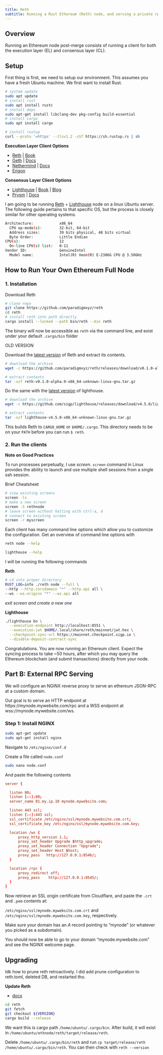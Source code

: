 ```yaml
---
title: Reth
subtitle: Running a Rust Ethereum (Reth) node, and serving a private rpc.
---
```


## Overview

Running an Ethereum node post-merge consists of running a client for both the execution layer (EL) and consensus layer (CL).

## Setup

First thing is first, we need to setup our environment. This assumes you have a fresh Ubuntu machine. We first want to install Rust.

```bash
# system update
sudo apt update
# install rust
sudo apt install rustc
# install deps 
sudo apt-get install libclang-dev pkg-config build-essential
# install cargo
sudo apt install cargo

# install rustup
curl --proto '=https' --tlsv1.2 -sSf https://sh.rustup.rs | sh
```

**Execution Layer Client Options**

- [Reth](https://github.com/paradigmxyz/reth) | [Book](https://paradigmxyz.github.io/reth/)
- [Geth](https://github.com/ethereum/go-ethereum) | [Docs](https://geth.ethereum.org/docs/fundamentals/command-line-options)
- [Nethermind](https://github.com/NethermindEth/nethermind) | [Docs](https://docs.nethermind.io/nethermind/)
- [Erigon](https://github.com/ledgerwatch/erigon)

**Consensus Layer Client Options**

- [Lighthouse](https://github.com/sigp/lighthouse) | [Book](https://lighthouse-book.sigmaprime.io/) | [Blog](https://lighthouse-blog.sigmaprime.io/)
- [Prysm](https://github.com/prysmaticlabs/prysm) | [Docs](https://docs.prylabs.network/docs/getting-started)

I am going to be running [Reth](https://github.com/paradigmxyz/reth) + [Lighthouse](https://github.com/sigp/lighthouse) node on a linux Ubuntu server. The following guide pertains to that specific OS, but the process is closely similar for other operating systems.

```bash
Architecture:            x86_64
  CPU op-mode(s):        32-bit, 64-bit
  Address sizes:         39 bits physical, 48 bits virtual
  Byte Order:            Little Endian
CPU(s):                  12
  On-line CPU(s) list:   0-11
Vendor ID:               GenuineIntel
  Model name:            Intel(R) Xeon(R) E-2386G CPU @ 3.50GHz
```

## How to Run Your Own Ethereum Full Node

### 1. Installation

Download Reth

```bash
# clone repo
git clone https://github.com/paradigmxyz/reth
cd reth
# install reth into path directly
cargo install --locked --path bin/reth --bin reth
```
The binary will now be accessible as `reth` via the command line, and exist under your default `.cargo/bin` folder

OLD VERSION

Download the [latest version](https://github.com/paradigmxyz/reth/releases) of Reth and extract its contents.
```bash
# download the archive
wget -c https://github.com/paradigmxyz/reth/releases/download/v0.1.0-alpha.9/reth-v0.1.0-alpha.9-x86_64-unknown-linux-gnu.tar.gz

# extract contents
tar -xzf reth-v0.1.0-alpha.9-x86_64-unknown-linux-gnu.tar.gz
```

Do the same with the [latest version](https://github.com/sigp/lighthouse/releases/tag/v4.5.0) of lighthouse.
```bash
# download the archive
wget -c https://github.com/sigp/lighthouse/releases/download/v4.5.0/lighthouse-v4.5.0-x86_64-unknown-linux-gnu.tar.gz

# extract contents
tar -xzf lighthouse-v4.5.0-x86_64-unknown-linux-gnu.tar.gz
```

This builds Reth to `CARGO_HOME` or `$HOME/.cargo`. This directory needs to be on your `PATH` before you can run `$ reth`.

### 2. Run the clients

**Note on Good Practices**

To run processes perpetually, I use *screen*. `screen` command in Linux provides the ability to launch and use multiple shell sessions from a single ssh session. 

Brief Cheatsheet
```bash
# view existing screens
screen -ls
# make a new screen
screen -S rethnode
# leave screen without halting with ctrl-a, d 
# connect to existing screen
screen -r myscreen
```


Each client has many command line options which allow you to customize the configuration. Get an overview of command line options with 
```bash
reth node --help

lighthouse --help
```

I will be running the following commands

**Reth**
```bash
# cd into proper directory
RUST_LOG=info ./reth node --full \
--http --http.corsdomain "*" --http.api all \
--ws --ws.origins "*" --ws.api all 
```
*exit screen and create a new one*

**Lighthouse**
```bash
./lighthouse bn \
  --execution-endpoint http://localhost:8551 \
  --execution-jwt $HOME/.local/share/reth/mainnet/jwt.hex \
  --checkpoint-sync-url https://mainnet.checkpoint.sigp.io \
  --disable-deposit-contract-sync
```

Congratulations. You are now running an Ethereum client. Expect the syncing process to take ~50 hours, after which you may query the Ethereum blockchain (and submit transactions) directly from your node.

## Part B: External RPC Serving

We will configure an NGINX reverse proxy to serve an ethereum JSON-RPC at a custom domain.

Out goal is to serve an HTTP endpoint at https://mynode.mywebsite.com/rpc and a WSS endpoint at wss://mynode.mywebsite.com/ws.

### Step 1: Install NGINX

```bash
sudo apt-get update
sudo apt-get install nginx 
```

Navigate to `/etc/nginx/conf.d`

Create a file called `node.conf`

```bash
sudo nano node.conf 
```

And paste the following contents

```conf
server {

  listen 80;
  listen [::]:80;
  server_name 01.my.ip.10 mynode.mywebsite.com;

  listen 443 ssl;
  listen [::]:443 ssl;
  ssl_certificate /etc/nginx/ssl/mynode.mywebsite.com.crt;
  ssl_certificate_key /etc/nginx/ssl/mynode.mywebsite.com.key;

  location /ws {
      proxy_http_version 1.1;
      proxy_set_header Upgrade $http_upgrade;
      proxy_set_header Connection "Upgrade";
      proxy_set_header Host $host;
      proxy_pass   http://127.0.0.1:8546/;
  }

  location /rpc {
      proxy_redirect off;
      proxy_pass    http://127.0.0.1:8545/;
  }
}
```

Now retrieve an SSL origin certificate from Cloudflare, and paste the `.crt` and `.pem` contents at:

`/etc/nginx/ssl/mynode.mywebsite.com.crt` and `/etc/nginx/ssl/mynode.mywebsite.com.key`, respectively.

Make sure your domain has an *A* record pointing to "mynode" (or whatever you picked as a subdomain).

You should now be able to go to your domain "mynode.mywebsite.com" and see the NGINX welcome page.


## Upgrading

Idk how to prune reth retroactively. I did add prune configuration to reth.toml, deleted DB, and restarted tho. 

**Update Reth**

- [docs](https://paradigmxyz.github.io/reth/installation/source.html#update-reth)

```bash
cd reth
git fetch
git checkout ${VERSION}
cargo build --release
```

We want this is cargo path `/home/ubuntu/.cargo/bin`. After build, it will exist in `/home/ubuntu/ethnode/reth/target/release/reth`.

Delete `/home/ubuntu/.cargo/bin/reth` and run `cp target/release/reth /home/ubuntu/.cargo/bin/reth`. You can then check with `reth --version`